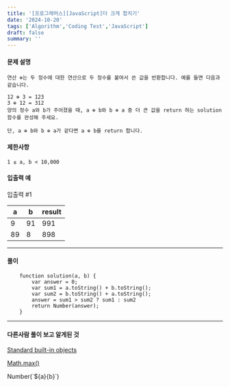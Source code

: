 ```yaml
---
title: '[프로그래머스][JavaScript]더 크게 합치기'
date: '2024-10-20'
tags: ['Algorithm','Coding Test','JavaScript']
draft: false
summary: ''
---
```

#### 문제 설명
````
연산 ⊕는 두 정수에 대한 연산으로 두 정수를 붙여서 쓴 값을 반환합니다. 예를 들면 다음과 같습니다.

12 ⊕ 3 = 123
3 ⊕ 12 = 312
양의 정수 a와 b가 주어졌을 때, a ⊕ b와 b ⊕ a 중 더 큰 값을 return 하는 solution 함수를 완성해 주세요.

단, a ⊕ b와 b ⊕ a가 같다면 a ⊕ b를 return 합니다.
````
#### 제한사항
    1 ≤ a, b < 10,000
#### 입출력 예
입출력 #1

|a	| b	|result|
|---|---|------|
|9	|91	|991|
|89	|8	|898|

---
#### 풀이
````
    function solution(a, b) {
        var answer = 0;    
        var sum1 = a.toString() + b.toString();
        var sum2 = b.toString() + a.toString();
        answer = sum1 > sum2 ? sum1 : sum2
        return Number(answer);
    }
````
---
#### 다른사람 풀이 보고 알게된 것
[Standard built-in objects](https://developer.mozilla.org/en-US/docs/Web/JavaScript/Reference/Global_Objects/Math)

[Math.max()](https://developer.mozilla.org/en-US/docs/Web/JavaScript/Reference/Global_Objects/Math/max)

Number(\`${a}{b}\`)